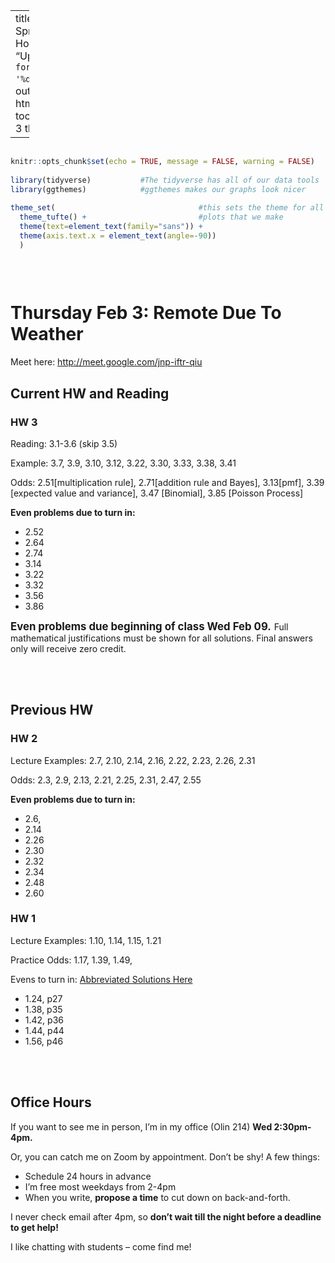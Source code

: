
---
title: "Math 220 Spring 2022 Homepage"
date: "Updated: `r format(Sys.time(), '%d %B, %Y')`"
output: 
  html_document:
    toc: true
    toc_depth: 3
    theme: yeti

      
  
---

```r

                                                                          #
knitr::opts_chunk$set(echo = TRUE, message = FALSE, warning = FALSE)      #
                                                                          #
library(tidyverse)           #The tidyverse has all of our data tools     #
library(ggthemes)            #ggthemes makes our graphs look nicer        #
                                                                          # 
theme_set(                                #this sets the theme for all    #
  theme_tufte() +                         #plots that we make             #
  theme(text=element_text(family="sans")) + 
  theme(axis.text.x = element_text(angle=-90))                            #
  )                                                                       #
                                                                          #
                                                                          #
                                                                          #

```


# Thursday Feb 3:  Remote Due To Weather

Meet here:  [http://meet.google.com/jnp-iftr-qiu](http://meet.google.com/jnp-iftr-qiu)


## Current HW and Reading

### HW 3

Reading:  3.1-3.6 (skip 3.5)

Example: 3.7, 3.9, 3.10, 3.12, 3.22, 3.30, 3.33, 3.38, 3.41

Odds: 2.51[multiplication rule], 2.71[addition rule and Bayes], 3.13[pmf], 3.39 [expected value and variance], 3.47 [Binomial], 3.85 [Poisson Process]

 

**Even problems due to turn in:** 

- 2.52 
- 2.64 
- 2.74 
- 3.14 
- 3.22 
- 3.32 
- 3.56 
- 3.86



<big>**Even problems due beginning of class Wed Feb 09.** </big>  Full mathematical justifications must be shown for all solutions.  Final answers only will receive zero credit.

<br><br>

## Previous HW

### HW 2

Lecture Examples: 2.7, 2.10, 2.14, 2.16, 2.22, 2.23, 2.26, 2.31

Odds: 2.3, 2.9, 2.13, 2.21, 2.25, 2.31, 2.47, 2.55

**Even problems due to turn in:** 

- 2.6, 
- 2.14 
- 2.26 
- 2.30 
- 2.32 
- 2.34 
- 2.48 
- 2.60

### HW 1

Lecture Examples: 1.10, 1.14, 1.15, 1.21

Practice Odds: 1.17, 1.39, 1.49,

Evens to turn in:  [Abbreviated Solutions Here](https://millera2.github.io/Math-220-S22/Math220HW.html)

- 1.24, p27
- 1.38, p35
- 1.42, p36
- 1.44, p44
- 1.56, p46


<br><br>


## Office Hours 

If you want to see me in person, I'm in my office (Olin 214) **Wed 2:30pm-4pm.**

Or, you can catch me on Zoom by appointment.  Don't be shy!  A few things:

- Schedule 24 hours in advance
- I'm free most weekdays from 2-4pm
- When you write, **propose a time** to cut down on back-and-forth.

I never check email after 4pm, so **don't wait till the night before a deadline to get help!**  

I like chatting with students -- come find me!











